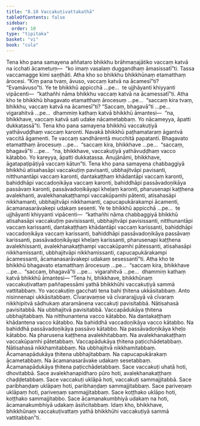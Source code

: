 ```yaml
---
title: "8.10 Vaccakuṭivattakathā"
tableOfContents: false
sidebar:
  order: 10
type: "tipitaka"
basket: "vi"
book: "cula"
---
```



<DynamicBreadcrumb />

<Division number="373" book="cula" e="ch" v="4" p="390">

<Paragraph number="1704" book="cula">
Tena kho pana samayena aññataro bhikkhu brāhmaṇajātiko vaccaṃ katvā na icchati ācametuṃ—  “ko imaṃ vasalaṃ duggandhaṃ āmasissatī”ti. Tassa vaccamagge kimi saṇṭhāti. Atha kho so bhikkhu bhikkhūnaṃ etamatthaṃ ārocesi. “Kiṃ pana tvaṃ, āvuso, vaccaṃ katvā na ācamesī”ti? “Evamāvuso”ti. Ye te bhikkhū appicchā …pe…  te ujjhāyanti khiyyanti vipācenti—  “kathañhi nāma bhikkhu vaccaṃ katvā na ācamessatī”ti. Atha kho te bhikkhū bhagavato etamatthaṃ ārocesuṃ …pe…  “saccaṃ kira tvaṃ, bhikkhu, vaccaṃ katvā na ācamesī”ti? “Saccaṃ, bhagavā”ti …pe…  vigarahitvā …pe…  dhammiṃ kathaṃ katvā bhikkhū āmantesi—  “na, bhikkhave, vaccaṃ katvā sati udake nācametabbaṃ. Yo nācameyya, āpatti dukkaṭassā”ti.
</Paragraph>

<Paragraph number="1705" book="cula">
Tena kho pana samayena bhikkhū vaccakuṭiyā yathāvuḍḍhaṃ vaccaṃ karonti. Navakā bhikkhū paṭhamataraṃ āgantvā vaccitā āgamenti. Te vaccaṃ sandhārentā mucchitā papatanti. Bhagavato etamatthaṃ ārocesuṃ …pe…  “saccaṃ kira, bhikkhave …pe…  “saccaṃ, bhagavā”ti …pe…  “na, bhikkhave, vaccakuṭiyā yathāvuḍḍhaṃ vacco kātabbo. Yo kareyya, āpatti dukkaṭassa. Anujānāmi, bhikkhave, āgatapaṭipāṭiyā vaccaṃ kātun”ti.
</Paragraph>

<Paragraph number="1706" book="cula">
Tena kho pana samayena chabbaggiyā bhikkhū atisahasāpi vaccakuṭiṃ pavisanti, ubbhajitvāpi pavisanti, nitthunantāpi vaccaṃ karonti, dantakaṭṭhaṃ khādantāpi vaccaṃ karonti, bahiddhāpi vaccadoṇikāya vaccaṃ karonti, bahiddhāpi passāvadoṇikāya passāvaṃ karonti, passāvadoṇikāyapi kheḷaṃ karonti, pharusenapi kaṭṭhena avalekhanti, avalekhanakaṭṭhampi vaccakūpamhi pātenti, atisahasāpi nikkhamanti, ubbhajitvāpi nikkhamanti, capucapukārakampi ācamenti, ācamanasarāvakepi udakaṃ sesenti. Ye te bhikkhū appicchā …pe…  te ujjhāyanti khiyyanti vipācenti—  “kathañhi nāma chabbaggiyā bhikkhū atisahasāpi vaccakuṭiṃ pavisissanti, ubbhajitvāpi pavisissanti, nitthunantāpi vaccaṃ karissanti, dantakaṭṭhaṃ khādantāpi vaccaṃ karissanti, bahiddhāpi vaccadoṇikāya vaccaṃ karissanti, bahiddhāpi passāvadoṇikāya passāvaṃ karissanti, passāvadoṇikāyapi kheḷaṃ karissanti, pharusenapi kaṭṭhena avalekhissanti, avalekhanakaṭṭhampi vaccakūpamhi pātessanti, atisahasāpi nikkhamissanti, ubbhajitvāpi nikkhamissanti, capucapukārakampi ācamessanti, ācamanasarāvakepi udakaṃ sesessantī”ti. Atha kho te bhikkhū bhagavato etamatthaṃ ārocesuṃ …pe…  “saccaṃ kira, bhikkhave …pe…  “saccaṃ, bhagavā”ti …pe…  vigarahitvā …pe…  dhammiṃ kathaṃ katvā bhikkhū āmantesi—
</Paragraph>

</Division>
<Division number="374" book="cula" e="ch" v="4" p="392">

<Paragraph number="1707" book="cula">
“Tena hi, bhikkhave, bhikkhūnaṃ vaccakuṭivattaṃ paññapessāmi yathā bhikkhūhi vaccakuṭiyā sammā vattitabbaṃ. Yo vaccakuṭiṃ gacchati tena bahi ṭhitena ukkāsitabbaṃ. Anto nisinnenapi ukkāsitabbaṃ. Cīvaravaṃse vā cīvararajjuyā vā cīvaraṃ nikkhipitvā sādhukaṃ ataramānena vaccakuṭi pavisitabbā. Nātisahasā pavisitabbā. Na ubbhajitvā pavisitabbā. Vaccapādukāya ṭhitena ubbhajitabbaṃ. Na nitthunantena vacco kātabbo. Na dantakaṭṭhaṃ khādantena vacco kātabbo. Na bahiddhā vaccadoṇikāya vacco kātabbo. Na bahiddhā passāvadoṇikāya passāvo kātabbo. Na passāvadoṇikāya kheḷo kātabbo. Na pharusena kaṭṭhena avalekhitabbaṃ. Na avalekhanakaṭṭhaṃ vaccakūpamhi pātetabbaṃ. Vaccapādukāya ṭhitena paṭicchādetabbaṃ. Nātisahasā nikkhamitabbaṃ. Na ubbhajitvā nikkhamitabbaṃ. Ācamanapādukāya ṭhitena ubbhajitabbaṃ. Na capucapukārakaṃ ācametabbaṃ. Na ācamanasarāvake udakaṃ sesetabbaṃ. Ācamanapādukāya ṭhitena paṭicchādetabbaṃ.
</Paragraph>

<Paragraph number="1708" book="cula">
Sace vaccakuṭi uhatā hoti, dhovitabbā. Sace avalekhanapidharo pūro hoti, avalekhanakaṭṭhaṃ chaḍḍetabbaṃ. Sace vaccakuṭi uklāpā hoti, vaccakuṭi sammajjitabbā. Sace paribhaṇḍaṃ uklāpaṃ hoti, paribhaṇḍaṃ sammajjitabbaṃ. Sace pariveṇaṃ uklāpaṃ hoti, pariveṇaṃ sammajjitabbaṃ. Sace koṭṭhako uklāpo hoti, koṭṭhako sammajjitabbo. Sace ācamanakumbhiyā udakaṃ na hoti, ācamanakumbhiyā udakaṃ āsiñcitabbaṃ. Idaṃ kho, bhikkhave, bhikkhūnaṃ vaccakuṭivattaṃ yathā bhikkhūhi vaccakuṭiyā sammā vattitabban”ti.
</Paragraph>
</Division>